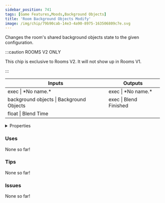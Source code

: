 ```yaml
---
sidebar_position: 741
tags: [Game Features,Moods,Background Objects]
title: 'Room Background Objects Modify'
image: /img/chip/79b90cab-14e3-4a90-8975-163506809c7e.svg
---
```


Changes the room's shared background objects state to the given configuration.

:::caution ROOMS V2 ONLY

This chip is exclusive to Rooms V2. It will not show up in Rooms V1.

:::


<IChip uuid="79b90cab-14e3-4a90-8975-163506809c7e"/>

<table><thead><tr><th>Inputs</th><th>Outputs</th></tr></thead><tbody><tr><td>exec | *No name.*</td><td>exec | *No name.*</td></tr><tr><td>background objects | Background Objects</td><td>exec | Blend Finished</td></tr><tr><td>float | Blend Time</td><td /></tr></tbody></table>

<details>
  <summary>Properties</summary>
  <div>
    <div>
    <table>
      <tbody>
        <tr>
          <td>Is beta required?</td>
          <td>No</td>
        </tr>
        <tr>
          <td>Is chip a trolling risk?</td>
          <td>No</td>
        </tr>
        <tr>
          <td>Is chip a role assignment risk?</td>
          <td>No</td>
        </tr>
        <tr>
          <td>Chip UUID</td>
          <td>79b90cab-14e3-4a90-8975-163506809c7e</td>
        </tr>
        <tr>
          <td>Room availability</td>
          <td>Rooms V2 only</td>
        </tr>
      </tbody>
    </table>
    </div>
  </div>
</details>

### Uses

None so far!

### Tips

None so far!

### Issues

None so far!
